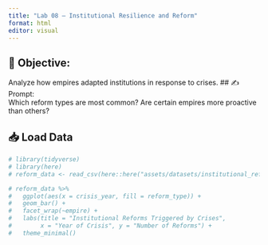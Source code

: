 ```yaml
---
title: "Lab 08 – Institutional Resilience and Reform"
format: html
editor: visual
---
```


## 🧭 Objective:  
Analyze how empires adapted institutions in response to crises.
## ✍️ Prompt:  
Which reform types are most common? Are certain empires more proactive than others?

## 📥 Load Data
```r
# library(tidyverse)
# library(here)
# reform_data <- read_csv(here::here("assets/datasets/institutional_reforms.csv"))

# reform_data %>%
#   ggplot(aes(x = crisis_year, fill = reform_type)) +
#   geom_bar() +
#   facet_wrap(~empire) +
#   labs(title = "Institutional Reforms Triggered by Crises",
#        x = "Year of Crisis", y = "Number of Reforms") +
#   theme_minimal()
```

